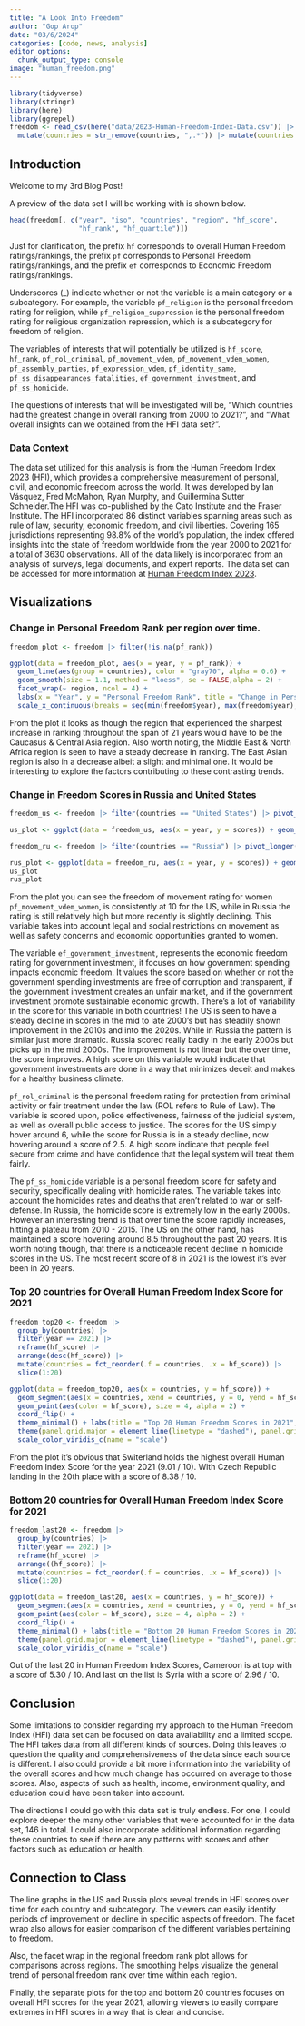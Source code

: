 ```yaml
---
title: "A Look Into Freedom"
author: "Gop Arop"
date: "03/6/2024"
categories: [code, news, analysis]
editor_options: 
  chunk_output_type: console
image: "human_freedom.png"
---
```

```r
library(tidyverse)
library(stringr)
library(here)
library(ggrepel)
freedom <- read_csv(here("data/2023-Human-Freedom-Index-Data.csv")) |>
  mutate(countries = str_remove(countries, ",.*")) |> mutate(countries = str_replace(countries, "Russian Federation", "Russia"))
```

## Introduction

Welcome to my 3rd Blog Post!

A preview of the data set I will be working with is shown below.

```r
head(freedom[, c("year", "iso", "countries", "region", "hf_score", 
                 "hf_rank", "hf_quartile")])
```

Just for clarification, the prefix `hf` corresponds to overall Human Freedom ratings/rankings, the prefix `pf` corresponds to Personal Freedom ratings/rankings, and the prefix `ef` corresponds to Economic Freedom ratings/rankings. 

Underscores (_) indicate whether or not the variable is a main category or a subcategory. For example, the variable `pf_religion` is the personal freedom rating for religion, while `pf_religion_suppression` is the personal freedom rating for religious organization repression, which is a subcategory for freedom of religion. 

The variables of interests that will potentially be utilized is `hf_score`, `hf_rank`, `pf_rol_criminal`, `pf_movement_vdem`, `pf_movement_vdem_women`, `pf_assembly_parties`, `pf_expression_vdem`, `pf_identity_same`, `pf_ss_disappearances_fatalities`,  `ef_government_investment`, and `pf_ss_homicide`.

The questions of interests that will be investigated will be, "Which countries had the greatest change in overall ranking from 2000 to 2021?", and "What overall insights can we obtained from the HFI data set?".

### Data Context

The data set utilized for this analysis is from the Human Freedom Index 2023 (HFI), which provides a comprehensive measurement of personal, civil, and economic freedom across the world. It was developed by Ian Vásquez, Fred McMahon, Ryan Murphy, and Guillermina Sutter Schneider.The HFI was co-published by the Cato Institute and the Fraser Institute. The HFI incorporated 86 distinct variables spanning areas such as rule of law, security, economic freedom, and civil liberties. Covering 165 jurisdictions representing 98.8% of the world's population, the index offered insights into the state of freedom worldwide from the year 2000 to 2021 for a total of 3630 observations. All of the data likely is incorporated from an analysis of surveys, legal documents, and expert reports. The data set can be accessed for more information at [Human Freedom Index 2023](https://www.cato.org/human-freedom-index/2023). 

## Visualizations

### Change in Personal Freedom Rank per region over time.
```r
freedom_plot <- freedom |> filter(!is.na(pf_rank))

ggplot(data = freedom_plot, aes(x = year, y = pf_rank)) +
  geom_line(aes(group = countries), color = "gray70", alpha = 0.6) +
  geom_smooth(size = 1.1, method = "loess", se = FALSE,alpha = 2) +  
  facet_wrap(~ region, ncol = 4) +
  labs(x = "Year", y = "Personal Freedom Rank", title = "Change in Personal Freedom Rank by Region", subtitle = "Lower is Better!") +
  scale_x_continuous(breaks = seq(min(freedom$year), max(freedom$year), by = 5)) + theme_bw()

```

From the plot it looks as though the region that experienced the sharpest increase in ranking throughout the span of 21 years would have to be the Caucasus & Central Asia region. Also worth noting, the Middle East & North Africa region is seen to have a steady decrease in ranking. The East Asian region is also in a decrease albeit a slight and minimal one. It would be interesting to explore the factors contributing to these contrasting trends.


### Change in Freedom Scores in Russia and United States
```r
freedom_us <- freedom |> filter(countries == "United States") |> pivot_longer(cols = c("pf_movement_vdem_women", "ef_government_investment","pf_rol_criminal","pf_ss_homicide"), names_to = "variables", values_to = "scores") |> relocate("scores", "variables") |> filter(!is.na(scores))

us_plot <- ggplot(data = freedom_us, aes(x = year, y = scores)) + geom_point() + geom_line() + facet_wrap(~variables,  ncol= 2) + theme_bw() + labs(title = "United States Freedom Scores", x = "Year", y = "Freedom Index Score", subtitle = "Higher is Better!")

```


```r
freedom_ru <- freedom |> filter(countries == "Russia") |> pivot_longer(cols = c("pf_movement_vdem_women", "ef_government_investment","pf_rol_criminal","pf_ss_homicide"), names_to = "variables", values_to = "scores") |> relocate("scores", "variables") |> filter(!is.na(scores))

rus_plot <- ggplot(data = freedom_ru, aes(x = year, y = scores)) + geom_point() + geom_line() + facet_wrap(~variables,  ncol= 2) + theme_bw() + labs(title = "Russian Freedom Scores", x = "Year", y = "Freedom Index Score",subtitle = "Higher is Better!")
us_plot
rus_plot
```

From the plot you can see the freedom of movement rating for women `pf_movement_vdem_women`, is consistently at 10 for the US, while in Russia the rating is still relatively high but more recently is slightly declining. This variable takes into account legal and social restrictions on movement as well as safety concerns and economic opportunities granted to women. 

The variable `ef_government_investment`, represents the economic freedom rating for government investment, it focuses on how government spending impacts economic freedom. It values the score based on whether or not the government spending investments are free of corruption and transparent, if the government investment creates an unfair market, and if the government investment promote sustainable economic growth. There's a lot of variability in the score for this variable in both countries! The US is seen to have a steady decline in scores in the mid to late 2000's but has steadily shown improvement in the 2010s and into the 2020s. While in Russia the pattern is similar just more dramatic. Russia scored really badly in the early 2000s but picks up in the mid 2000s. The improvement is not linear but the over time, the score improves. A high score on this variable would indicate that government investments are done in a way that minimizes deceit and makes for a healthy business climate.  

`pf_rol_criminal` is the personal freedom rating for protection from criminal activity or fair treatment under the law (ROL refers to Rule of Law). The variable is scored upon, police effectiveness, fairness of the judicial system, as well as overall public access to justice. The scores for the US simply hover around 6, while the score for Russia is in a steady decline, now hovering around a score of 2.5. A high score indicate that people feel secure from crime and have confidence that the legal system will treat them fairly. 

The `pf_ss_homicide` variable is a personal freedom score for safety and security, specifically dealing with homicide rates. The variable takes into account the homicides rates and deaths that aren't related to war or self-defense. In Russia, the homicide score is extremely low in the early 2000s. However an interesting trend is that over time the score rapidly increases, hitting a plateau from 2010 - 2015. The US on the other hand, has maintained a score hovering around 8.5 throughout the past 20 years. It is worth noting though, that there is a noticeable recent decline in homicide scores in the US. The most recent score of 8 in 2021 is the lowest it's ever been in 20 years. 

### Top 20 countries for Overall Human Freedom Index Score for 2021
```r
freedom_top20 <- freedom |>
  group_by(countries) |>
  filter(year == 2021) |>
  reframe(hf_score) |>
  arrange(desc(hf_score)) |>
  mutate(countries = fct_reorder(.f = countries, .x = hf_score)) |>
  slice(1:20)

ggplot(data = freedom_top20, aes(x = countries, y = hf_score)) + 
  geom_segment(aes(x = countries, xend = countries, y = 0, yend = hf_score, color = hf_score), linewidth = 1.5) +
  geom_point(aes(color = hf_score), size = 4, alpha = 2) +
  coord_flip() +
  theme_minimal() + labs(title = "Top 20 Human Freedom Scores in 2021", x = "Countries", y = "Human Freedom Score") + 
  theme(panel.grid.major = element_line(linetype = "dashed"), panel.grid.minor = element_blank()) +
  scale_color_viridis_c(name = "scale")

```

From the plot it's obvious that Switerland holds the highest overall Human Freedom Index Score for the year 2021 (9.01 / 10). With Czech Republic landing in the 20th place with a score of 8.38 / 10. 

### Bottom 20 countries for Overall Human Freedom Index Score for 2021
```r
freedom_last20 <- freedom |>
  group_by(countries) |>
  filter(year == 2021) |>
  reframe(hf_score) |>
  arrange((hf_score)) |>
  mutate(countries = fct_reorder(.f = countries, .x = hf_score)) |>
  slice(1:20)

ggplot(data = freedom_last20, aes(x = countries, y = hf_score)) + 
  geom_segment(aes(x = countries, xend = countries, y = 0, yend = hf_score, color = hf_score), linewidth = 1.5) +
  geom_point(aes(color = hf_score), size = 4, alpha = 2) +
  coord_flip() +
  theme_minimal() + labs(title = "Bottom 20 Human Freedom Scores in 2021", x = "Countries", y = "Human Freedom Score") + 
  theme(panel.grid.major = element_line(linetype = "dashed"), panel.grid.minor = element_blank()) +
  scale_color_viridis_c(name = "scale")
```

Out of the last 20 in Human Freedom Index Scores, Cameroon is at top with a score of 5.30 / 10. And last on the list is Syria with a score of 2.96 / 10. 

## Conclusion

Some limitations to consider regarding my approach to the Human Freedom Index (HFI) data set can be focused on data availability and a limited scope. The HFI takes data from all different kinds of sources. Doing this leaves to question the quality and comprehensiveness of the data since each source is different. I also could provide a bit more information into the variability of the overall scores and how much change has occurred on average to those scores. Also, aspects of such as health, income, environment quality, and education could have been taken into account. 

The directions I could go with this data set is truly endless. For one, I could explore deeper the many other variables that were accounted for in the data set, 146 in total. I could also incorporate additional information regarding these countries to see if there are any patterns with scores and other factors such as education or health. 

## Connection to Class

The line graphs in the US and Russia plots reveal trends in HFI scores over time for each country and subcategory. The viewers can easily identify periods of improvement or decline in specific aspects of freedom. The facet wrap also allows for easier comparison of the different variables pertaining to freedom. 

Also, the facet wrap in the regional freedom rank plot allows for comparisons across regions. The  smoothing helps visualize the general trend of personal freedom rank over time within each region.

Finally, the separate plots for the top and bottom 20 countries focuses on overall HFI scores for the year 2021, allowing viewers to easily compare extremes in HFI scores in a way that is clear and concise.


